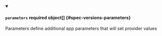 


<details className="config-field" data-expandable="true" open>
<summary>

#### `parameters` <span className="config-field-required" data-required="false">required</span> <span className="config-field-type">object[]</span> <span className="config-field-default"></span> <span className="config-field-enum"></span> {#spec-versions-parameters}

Parameters define additional app parameters that will set provider values

</summary>

<PartialParametersreference />


</details>
